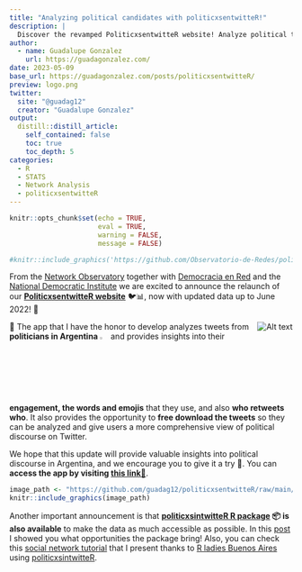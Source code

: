 ```yaml
---
title: "Analyzing political candidates with politicxsentwitteR!"
description: |
  Discover the revamped PoliticxsentwitteR website! Analyze political tweets, uncover engagement, words, emojis, and retweet dynamics in Argentina. Download data for deeper insights. Explore it! 🚀💻
author:
  - name: Guadalupe Gonzalez
    url: https://guadagonzalez.com/
date: 2023-05-09
base_url: https://guadagonzalez.com/posts/politicxsentwitteR/
preview: logo.png
twitter:
  site: "@guadag12"
  creator: "Guadalupe Gonzalez"
output:
  distill::distill_article:
    self_contained: false
    toc: true
    toc_depth: 5
categories: 
  - R
  - STATS
  - Network Analysis
  - politicxsentwitteR
---
```


```r
knitr::opts_chunk$set(echo = TRUE, 
                      eval = TRUE,
                      warning = FALSE, 
                      message = FALSE)
```



```r
#knitr::include_graphics('https://github.com/Observatorio-de-Redes/politicosentwitter/raw/main/ShinyApp/www/PET_Logo.png')
```

<script>
  $(document).ready(function() {
    $head = $('#header');
    $head.prepend('<div class="knitr source"><img src="https://github.com/Observatorio-de-Redes/politicosentwitter/raw/main/ShinyApp/www/PET_Logo.png" width="220px" align="right"   ></div>')
  });
</script>


From the [Network Observatory](https://twitter.com/O_de_R) together with [Democracia en Red](https://twitter.com/fundacionDER) and the [National Democratic Institute](https://twitter.com/NDI) we are excited to announce the relaunch of our **[PoliticxsentwitteR website](https://oderedes.shinyapps.io/PoliticxsentwitteR/)** 🐦📊, now with updated data up to June 2022! 🎉

<img src="https://github.com/Observatorio-de-Redes/politicosentwitter/raw/main/ShinyApp/www/gif2_def.gif" alt="Alt text" style="float:right; margin:0px 0px 10px 10px; clear:right;">


📢 The app that I have the honor to develop analyzes tweets from **politicians in Argentina** ![](https://em-content.zobj.net/thumbs/120/twitter/322/flag-argentina_1f1e6-1f1f7.png){width=3% align=right} and provides insights into their **engagement, the words and emojis** that they use, and also **who retweets who**. It also provides the opportunity to **free download the tweets** so they can be analyzed and give users a more comprehensive view of political discourse on Twitter.


We hope that this update will provide valuable insights into political discourse in Argentina, and we encourage you to give it a try 🤩. You can **access the app by visiting [this link🔗](https://oderedes.shinyapps.io/PoliticxsentwitteR/)**. 



::: {.floatting}

```r
image_path <- "https://github.com/guadag12/politicxsentwitteR/raw/main/man/figures/logo.png"
knitr::include_graphics(image_path)
```

 Another important announcement is that **[politicxsintwitteR R package](https://github.com/guadag12/politicxsentwitteR/) 📦 is also available** to make the data as much accessible as possible. In this [post](https://guadag12.github.io/politicxsentwitteR/articles/Instalacion-y-funciones.html) I showed you what opportunities the package bring! Also, you can check this [social network tutorial](https://www.youtube.com/watch?v=BSU82auREmw&ab_channel=RLadiesBuenosAires) that I present thanks to [R ladies Buenos Aires](https://twitter.com/RLadiesBA) using [politicxsintwitteR](https://github.com/guadag12/politicxsentwitteR/).

::: 

